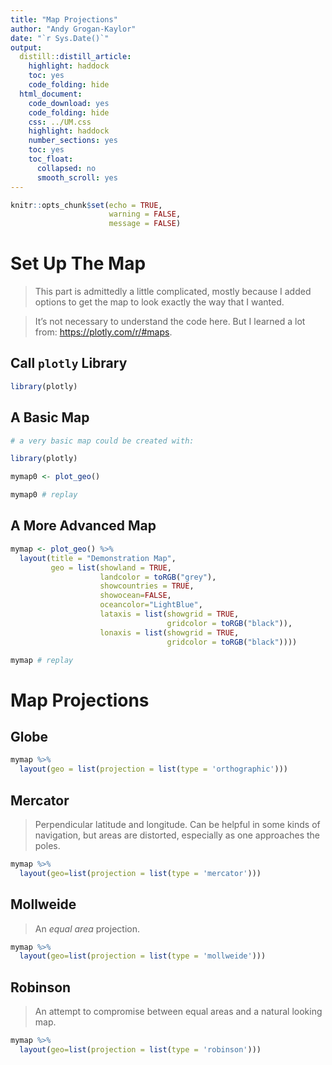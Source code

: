 ```yaml
---
title: "Map Projections"
author: "Andy Grogan-Kaylor"
date: "`r Sys.Date()`"
output: 
  distill::distill_article:
    highlight: haddock
    toc: yes
    code_folding: hide
  html_document: 
    code_download: yes
    code_folding: hide
    css: ../UM.css
    highlight: haddock
    number_sections: yes
    toc: yes
    toc_float:
      collapsed: no
      smooth_scroll: yes
---
```


```r

knitr::opts_chunk$set(echo = TRUE,
                      warning = FALSE,
                      message = FALSE)

```

# Set Up The Map

> This part is admittedly a little complicated, mostly because I added options to get the map to look exactly the way that I wanted. 

> It's not necessary to understand the code here. But I learned a lot from: [https://plotly.com/r/#maps](https://plotly.com/r/#maps).


## Call `plotly` Library

```r

library(plotly)

```

## A Basic Map

```r

# a very basic map could be created with: 

library(plotly)

mymap0 <- plot_geo()

mymap0 # replay

```

## A More Advanced Map

```r

mymap <- plot_geo() %>%
  layout(title = "Demonstration Map", 
         geo = list(showland = TRUE,  
                    landcolor = toRGB("grey"),
                    showcountries = TRUE,
                    showocean=FALSE, 
                    oceancolor="LightBlue",
                    lataxis = list(showgrid = TRUE,
                                   gridcolor = toRGB("black")),
                    lonaxis = list(showgrid = TRUE,
                                   gridcolor = toRGB("black")))) 

mymap # replay

```

# Map Projections

## Globe

```r

mymap %>% 
  layout(geo = list(projection = list(type = 'orthographic')))

```

## Mercator 

> Perpendicular latitude and longitude. Can be helpful in some kinds of navigation, but areas are distorted, especially as one approaches the poles.

```r

mymap %>% 
  layout(geo=list(projection = list(type = 'mercator')))

```

## Mollweide

> An *equal area* projection.

```r

mymap %>% 
  layout(geo=list(projection = list(type = 'mollweide')))

```

## Robinson

> An attempt to compromise between equal areas and a natural looking map.

```r

mymap %>% 
  layout(geo=list(projection = list(type = 'robinson')))

```


